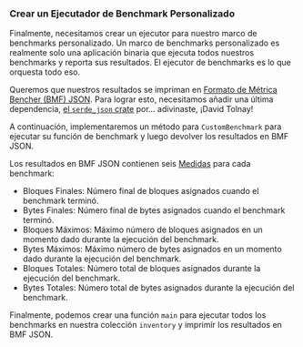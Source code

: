 
### Crear un Ejecutador de Benchmark Personalizado

Finalmente, necesitamos crear un ejecutor para nuestro marco de benchmarks personalizado.
Un marco de benchmarks personalizado es realmente solo una aplicación binaria
que ejecuta todos nuestros benchmarks y reporta sus resultados.
El ejecutor de benchmarks es lo que orquesta todo eso.

Queremos que nuestros resultados se impriman en [Formato de Métrica Bencher (BMF) JSON][bmf json].
Para lograr esto, necesitamos añadir una última dependencia,
[el `serde_json` crate][crates serde json] por... adivinaste, ¡David Tolnay!

<CargoTomlSerdeJson />

A continuación, implementaremos un método para `CustomBenchmark` para ejecutar su función de benchmark
y luego devolver los resultados en BMF JSON.

<PlayGameRsRun />

Los resultados en BMF JSON contienen seis [Medidas][measures] para cada benchmark:

- Bloques Finales: Número final de bloques asignados cuando el benchmark terminó.
- Bytes Finales: Número final de bytes asignados cuando el benchmark terminó.
- Bloques Máximos: Máximo número de bloques asignados en un momento dado durante la ejecución del benchmark.
- Bytes Máximos: Máximo número de bytes asignados en un momento dado durante la ejecución del benchmark.
- Bloques Totales: Número total de bloques asignados durante la ejecución del benchmark.
- Bytes Totales: Número total de bytes asignados durante la ejecución del benchmark.

Finalmente, podemos crear una función `main` para ejecutar todos los benchmarks en nuestra colección `inventory`
y imprimir los resultados en BMF JSON.

<PlayGameMain />

[bmf json]: /es/docs/reference/bencher-metric-format/
[measures]: /es/docs/explanation/benchmarking/#measures

[crates serde json]: https://crates.io/crates/serde_json